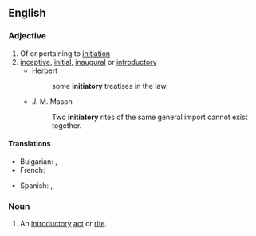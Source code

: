 ==English==

===Adjective===
{{en-adj}}

# Of or pertaining to [[initiation]]
# [[inceptive]], [[initial]], [[inaugural]] or [[introductory]]
#* Herbert
#*: some '''initiatory''' treatises in the law
#* J. M. Mason
#*: Two '''initiatory''' rites of the same general import cannot exist together.

====Translations====
{{trans-top|initial, inaugural}}
* Bulgarian: {{t+|bg|начален}}, {{t+|bg|уводен}}
* French: {{t+|fr|initiatique}}
{{trans-mid}}
* Spanish: {{t|es|iniciativo|m}}, {{t|es|iniciático|m}}
{{trans-bottom}}

===Noun===
{{en-noun|initiatories}}

# An [[introductory]] [[act]] or [[rite]].